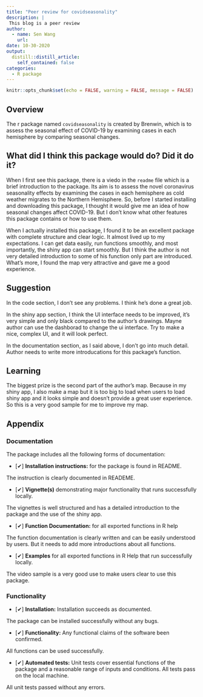 ```yaml
---
title: "Peer review for covidseasonality"
description: |
 This blog is a peer review
author:
  - name: Sen Wang 
    url: 
date: 10-30-2020
output:
  distill::distill_article:
    self_contained: false
categories:
  - R package
---
```


```r
knitr::opts_chunk$set(echo = FALSE, warning = FALSE, message = FALSE)
```

## Overview 

The r package named `covidseasonality` is created by Brenwin, which is to assess the seasonal effect of COVID-19 by examining cases in each hemisphere by comparing seasonal changes.

## What did I think this package would do? Did it do it?

When I first see this package, there is a viedo in the `readme` file which is a brief introduction to the package. Its aim is to assess the novel coronavirus seasonality effects by examining the cases in each hemisphere as cold weather migrates to the Northern Hemisphere. So, before I started installing and downloading this package, I thought it would give me an idea of how seasonal changes affect COVID-19. But I don't know what other features this package contains or how to use them.

When I actually installed this package, I found it to be an excellent package with complete structure and clear logic. It almost lived up to my expectations. I can get data easily, run functions smoothly, and most importantly, the shiny app can start smoothly. But I think the author is not very detailed introduction to some of his function only part are introduced. What's more, I found the map very attractive and gave me a good experience.

## Suggestion

In the code section, I don't see any problems. I think he's done a great job.

In the shiny app section, I think the UI interface needs to be improved, it's very simple and only black compared to the author's drawings. Mayne author can use the dashborad to change the ui interface. Try to make a nice, complex UI, and it will look perfect.

In the documentation section, as I said above, I don't go into much detail. Author needs to write more introducations for this package's function.

## Learning

The biggest prize is the second part of the author's map. Because in my shiny app, I also make a map but it is too big to load when users to load shiny app and it looks simple and doesn't provide a great user experience. So this is a very good sample for me to improve my map.

## Appendix

### Documentation 

The package includes all the following forms of documentation: 

- [✔] **Installation instructions:** for the package is found in README. 

The instruction is clearly documented in READEME.


- [✔] **Vignette(s)** demonstrating major functionality that runs successfully locally.

The vignettes is well structured and has a detailed introduction to the package and the use of the shiny app. 


- [✔] **Function Documentation:** for all exported functions in R help 

The function documentation is clearly written and can be easily understood by users. But it needs to add more introductions about all functions.


- [✔] **Examples** for all exported functions in R Help that run successfully locally.

The video sample is a very good use to make users clear to use this package.


### Functionality 

- [✔] **Installation:** Installation succeeds as documented.

The package can be installed successfully without any bugs.


- [✔] **Functionality:** Any functional claims of the software been confirmed.

All functions can be used successfully.


- [✔] **Automated tests:** Unit tests cover essential functions of the package and a 
reasonable range of inputs and conditions. All tests pass on the local machine.

All unit tests passed without any errors.  






















